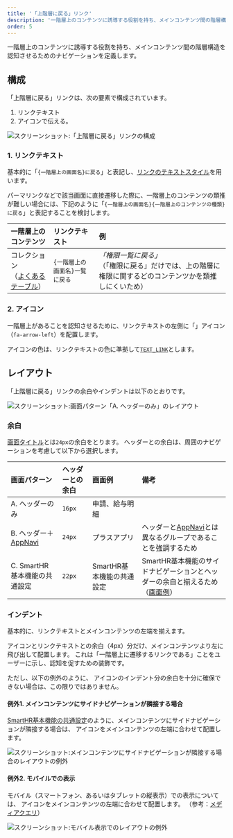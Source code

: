 ```yaml
---
title: '「上階層に戻る」リンク'
description: '一階層上のコンテンツに誘導する役割を持ち、メインコンテンツ間の階層構造を認知させるためのナビゲーションを定義します。'
order: 5
---
```



一階層上のコンテンツに誘導する役割を持ち、メインコンテンツ間の階層構造を認知させるためのナビゲーションを定義します。

## 構成
「上階層に戻る」リンクは、次の要素で構成されています。

1. リンクテキスト
2. アイコンで伝える。

![スクリーンショット:「上階層に戻る」リンクの構成](./images/navigation/upward-navigation-overview.png)


### 1. リンクテキスト
基本的に「`{一階層上の画面名}に戻る`」と表記し、[リンクのテキストスタイル](/products/design-tokens/typography/#h3-7)を用います。

パーマリンクなどで該当画面に直接遷移した際に、一階層上のコンテンツの類推が難しい場合には、下記のように「`{一階層上の画面名}{一階層上のコンテンツの種類}に戻る`」と表記することを検討します。


| 一階層上のコンテンツ | リンクテキスト | 例 |
| :--- | :--- | :--- |
| コレクション<br />（[よくあるテーブル](/products/design-patterns/smarthr-table/)） | `{一階層上の画面名}一覧に戻る` | *「権限一覧に戻る」*<br />（「権限に戻る」だけでは、上の階層に権限に関するどのコンテンツかを類推しにくいため） |


### 2. アイコン
一階層上があることを認知させるために、リンクテキストの左側に「<FaArrowLeftIcon visuallyHiddenText="左矢印" color="TEXT_LINK" size={16} />」アイコン（`fa-arrow-left`）を配置します。

アイコンの色は、リンクテキストの色に準拠して[`TEXT_LINK`](/products/design-tokens/color/#h2-2)とします。


## レイアウト
「上階層に戻る」リンクの余白やインデントは以下のとおりです。

![スクリーンショット:画面パターン「A. ヘッダーのみ」のレイアウト](./images/navigation/upward-navigation-specification.png)


### 余白
[画面タイトル](/products/components/heading/#h3-0)とは`24px`の余白をとります。
ヘッダーとの余白は、周囲のナビゲーションを考慮して以下から選択します。

| 画面パターン | ヘッダーとの余白 | 画面例 | 備考 |
| :--- | :--- | :--- | :--- |
| A. ヘッダーのみ | `16px` | 申請、給与明細 |  |
| B. ヘッダー＋[AppNavi](/products/components/app-navi/) | `24px` | プラスアプリ  | ヘッダーと[AppNavi](/products/components/app-navi/)とは異なるグループであることを強調するため |
| C. SmartHR基本機能の共通設定 | `22px` | SmartHR基本機能の共通設定 | SmartHR基本機能のサイドナビゲーションとヘッダーの余白と揃えるため（[画面例](#h4-0)） |


### インデント
基本的に、リンクテキストとメインコンテンツの左端を揃えます。

<FaArrowLeftIcon visuallyHiddenText="左矢印" color="TEXT_LINK" size={16} /> アイコンとリンクテキストとの余白（4px）分だけ、メインコンテンツより左に飛び出して配置します。
これは「一階層上に遷移するリンクである」ことをユーザーに示し、認知を促すための装飾です。

ただし、以下の例外のように、<FaArrowLeftIcon visuallyHiddenText="左矢印" color="TEXT_LINK" size={16} /> アイコンのインデント分の余白を十分に確保できない場合は、この限りではありません。

#### 例外1. メインコンテンツにサイドナビゲーションが隣接する場合
[SmartHR基本機能の共通設定](/products/design-patterns-core-features/main-admin/)のように、メインコンテンツにサイドナビゲーションが隣接する場合は、<FaArrowLeftIcon visuallyHiddenText="左矢印" color="TEXT_LINK" size={16} /> アイコンをメインコンテンツの左端に合わせて配置します。

![スクリーンショット:メインコンテンツにサイドナビゲーションが隣接する場合のレイアウトの例外](./images/navigation/upward-navigation-withsidenav.png)

#### 例外2. モバイルでの表示
モバイル（スマートフォン、あるいはタブレットの縦表示）での表示については、<FaArrowLeftIcon visuallyHiddenText="左矢印" color="TEXT_LINK" size={16} /> アイコンをメインコンテンツの左端に合わせて配置します。
（参考：[メディアクエリ](/products/design-tokens/media-query/)）

![スクリーンショット:モバイル表示でのレイアウトの例外](./images/navigation/upward-navigation-mobile.png)
